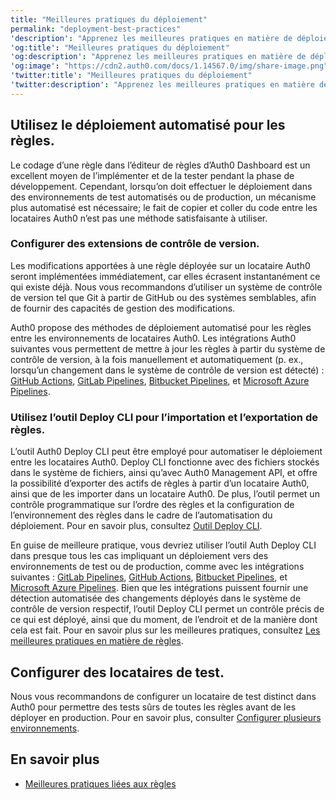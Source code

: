 ```yaml
---
title: "Meilleures pratiques du déploiement"
permalink: "deployment-best-practices"
'description': "Apprenez les meilleures pratiques en matière de déploiement."
'og:title': "Meilleures pratiques du déploiement"
'og:description': "Apprenez les meilleures pratiques en matière de déploiement."
'og:image': "https://cdn2.auth0.com/docs/1.14567.0/img/share-image.png"
'twitter:title': "Meilleures pratiques du déploiement"
'twitter:description': "Apprenez les meilleures pratiques en matière de déploiement."
---
```


## Utilisez le déploiement automatisé pour les règles.

Le codage d’une règle dans l’éditeur de règles d’<Tooltip href="/docs/fr-ca/glossary?term=auth0-dashboard" tip="Auth0 Dashboard
Principal produit d’Auth0 pour configurer vos services." cta="Voir le glossaire">Auth0 Dashboard</Tooltip> est un excellent moyen de l’implémenter et de la tester pendant la phase de développement. Cependant, lorsqu’on doit effectuer le déploiement dans des environnements de test automatisés ou de production, un mécanisme plus automatisé est nécessaire; le fait de copier et coller du code entre les locataires Auth0 n’est pas une méthode satisfaisante à utiliser.

### Configurer des extensions de contrôle de version.

Les modifications apportées à une règle déployée sur un locataire Auth0 seront implémentées immédiatement, car elles écrasent instantanément ce qui existe déjà. Nous vous recommandons d’utiliser un système de contrôle de version tel que Git à partir de GitHub ou des systèmes semblables, afin de fournir des capacités de gestion des modifications.

Auth0 propose des méthodes de déploiement automatisé pour les règles entre les environnements de locataires Auth0. Les intégrations Auth0 suivantes vous permettent de mettre à jour les règles à partir du système de contrôle de version, à la fois manuellement et automatiquement (p. ex., lorsqu’un changement dans le système de contrôle de version est détecté) : [GitHub Actions](https://marketplace.auth0.com/integrations/github-actions), [GitLab Pipelines](https://marketplace.auth0.com/integrations/gitlab-pipeline), [Bitbucket Pipelines](https://marketplace.auth0.com/integrations/bitbucket-pipeline), et [Microsoft Azure Pipelines](https://marketplace.auth0.com/integrations/azure-pipeline).

### Utilisez l’outil Deploy CLI pour l’importation et l’exportation de règles.

L’outil Auth0 Deploy CLI peut être employé pour automatiser le déploiement entre les locataires Auth0. Deploy CLI fonctionne avec des fichiers stockés dans le système de fichiers, ainsi qu’avec Auth0 Management API, et offre la possibilité d’exporter des actifs de règles à partir d’un locataire Auth0, ainsi que de les importer dans un locataire Auth0. De plus, l’outil permet un contrôle programmatique sur l’ordre des règles et la configuration de l’environnement des règles dans le cadre de l’automatisation du déploiement. Pour en savoir plus, consultez [Outil Deploy CLI](/docs/fr-ca/deploy-monitor/deploy-cli-tool).

En guise de meilleure pratique, vous devriez utiliser l’outil Auth Deploy CLI dans presque tous les cas impliquant un déploiement vers des environnements de test ou de production, comme avec les intégrations suivantes : [GitLab Pipelines](https://marketplace.auth0.com/integrations/gitlab-pipeline), [GitHub Actions](https://marketplace.auth0.com/integrations/github-actions), [Bitbucket Pipelines](https://marketplace.auth0.com/integrations/bitbucket-pipeline), et [Microsoft Azure Pipelines](https://marketplace.auth0.com/integrations/azure-pipeline). Bien que les intégrations puissent fournir une détection automatisée des changements déployés dans le système de contrôle de version respectif, l’outil Deploy CLI permet un contrôle précis de ce qui est déployé, ainsi que du moment, de l’endroit et de la manière dont cela est fait. Pour en savoir plus sur les meilleures pratiques, consultez [Les meilleures pratiques en matière de règles](/docs/fr-ca/rules-best-practices).

## Configurer des locataires de test.

Nous vous recommandons de configurer un locataire de test distinct dans Auth0 pour permettre des tests sûrs de toutes les règles avant de les déployer en production. Pour en savoir plus, consulter [Configurer plusieurs environnements](/docs/fr-ca/get-started/auth0-overview/create-tenants/set-up-multiple-environments).

## En savoir plus

* [Meilleures pratiques liées aux règles](/docs/fr-ca/rules-best-practices)